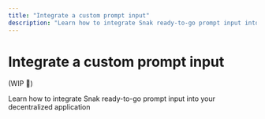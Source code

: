 ```yaml
---
title: "Integrate a custom prompt input"
description: "Learn how to integrate Snak ready-to-go prompt input into your decentralized application"
---
```



# Integrate a custom prompt input

(WIP 🚧)

Learn how to integrate Snak ready-to-go prompt input into your decentralized application
